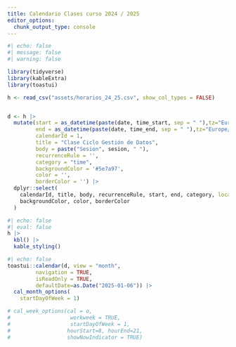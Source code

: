 ```yaml
---
title: Calendario Clases curso 2024 / 2025
editor_options: 
  chunk_output_type: console
---
```


```r
#| echo: false
#| message: false
#| warning: false

library(tidyverse)
library(kableExtra)
library(toastui) 

h <- read_csv("assets/horarios_24_25.csv", show_col_types = FALSE)


d <- h |> 
  mutate(start = as_datetime(paste(date, time_start, sep = " "),tz="Europe/Madrid"),
         end = as_datetime(paste(date, time_end, sep = " "),tz="Europe/Madrid"),
         calendarId = 1, 
         title = "Clase Ciclo Gestión de Datos",
         body = paste("Sesion", sesion, " "), 
         recurrenceRule = '', 
         category = "time", 
         backgroundColor = '#5e7a97', 
         color = '', 
         borderColor = '') |> 
  dplyr::select(
    calendarId, title, body, recurrenceRule, start, end, category, location = site, 
    backgroundColor, color, borderColor
  )

```

```r
#| echo: false
#| eval: false
h |> 
  kbl() |> 
  kable_styling()
```


```r
#| echo: false
toastui::calendar(d, view = "month", 
         navigation = TRUE,
         isReadOnly = TRUE,
         defaultDate=as.Date("2025-01-06")) |> 
  cal_month_options(
    startDayOfWeek = 1)

# cal_week_options(cal = o,
#                   workweek = TRUE,
#                   startDayOfWeek = 1, 
#                  hourStart=8, hourEnd=21, 
#                  showNowIndicator = TRUE)
```

